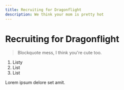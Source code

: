 ```yaml
---
title: Recruiting for Dragonflight
description: We think your mom is pretty hot
---
```


# Recruiting for Dragonflight

> Blockquote mess, I think you're cute too.

1. Listy
2. List
3. List

Lorem ipsum delore set amit.
